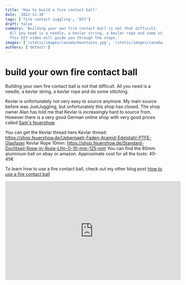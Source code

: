 ```yaml
---
title: 'How to build a fire contact ball'
date: '2022-11-30'
tags: ['fire contact juggling', 'DIY']
draft: false
summary: 'Building your own fire contact ball is not that difficult.
  All you need is a needle, a kevlar string, a kevlar rope and some stitching skills.
  This DIY video will guide you through the steps.'
images: ['/static/images/canada/mountains.jpg', '/static/images/canada/toronto.jpg']
authors: ['default']
---
```


# build your own fire contact ball

Building your own fire contact ball is not that difficult.
All you need is a needle, a kevlar string, a kevlar rope and do some stitching.

Kevlar is unfortunately not very easy to source anymore.
My main source before was JustJuggling, but unfortunately this shop has closed.
The shop owner Alan has told me that Kevlar is increasingly hard to source from.
However there is a very good German online shop with very good prices called [Sam's feuershow](shop.feuershow.de)

You can get the Kevlar thread here
Kevlar thread: https://shop.feuershow.de/Uebernaeh-Faden-Aramid-Edelstahl-PTFE-Glasfaser
Kevlar Rope 10mm: https://shop.feuershow.de/Standard-Dochtseil-Rope-in-Rope-Lfm-O-10-mm-125-mm
You can find the 80mm aluminium ball on ebay or amazon.
Approximate cost for all the tools: 40-45€

To learn how to use a fire contact ball, check out my other blog post
[How to use a fire contact ball](https://www.flow-wizard.xyz/blog/how-to-use-a-fire-contact-ball)

<iframe width="560" height="315" src="https://www.youtube.com/embed/PChv8qsmPKg" title="YouTube video player" frameBorder="0" allow="accelerometer; autoplay; clipboard-write; encrypted-media; gyroscope; picture-in-picture" allowFullScreen></iframe>

